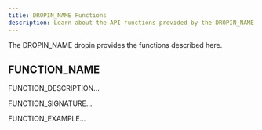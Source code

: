 ```yaml
---
title: DROPIN_NAME Functions
description: Learn about the API functions provided by the DROPIN_NAME dropin.
---
```



The DROPIN_NAME dropin provides the functions described here.

## FUNCTION_NAME

FUNCTION_DESCRIPTION...

FUNCTION_SIGNATURE...

FUNCTION_EXAMPLE...

